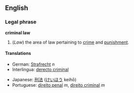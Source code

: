 {{wikipedia}}
==English==
===Legal phrase===
'''criminal law'''

# (''Law'') the area of law pertaining to [[crime]] and [[punishment]].

==== Translations ====
{{top}}
* German: [[Strafrecht]] ''n''
* Interlingua: [[derecto criminal]]
{{mid}}
* Japanese: [[刑法]] ([[けいほう]] keihō)
* Portuguese: [[direito penal]] ''m'', [[direito criminal]] ''m''
{{bottom}}